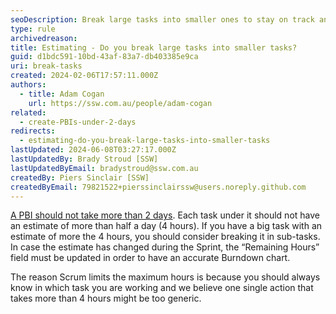 ```yaml
---
seoDescription: Break large tasks into smaller ones to stay on track and ensure accurate burndown charts.
type: rule
archivedreason:
title: Estimating - Do you break large tasks into smaller tasks?
guid: d1bdc591-10bd-43af-83a7-db403385e9ca
uri: break-tasks
created: 2024-02-06T17:57:11.000Z
authors:
  - title: Adam Cogan
    url: https://ssw.com.au/people/adam-cogan
related:
  - create-PBIs-under-2-days
redirects:
  - estimating-do-you-break-large-tasks-into-smaller-tasks
lastUpdated: 2024-06-08T03:27:17.000Z
lastUpdatedBy: Brady Stroud [SSW]
lastUpdatedByEmail: bradystroud@ssw.com.au
createdBy: Piers Sinclair [SSW]
createdByEmail: 79821522+pierssinclairssw@users.noreply.github.com
---
```


[A PBI should not take more than 2 days](/create-PBIs-under-2-days). Each task under it should not have an estimate of more than half a day (4 hours).
If you have a big task with an estimate of more the 4 hours, you should consider breaking it in sub-tasks. In case the estimate has changed during the Sprint, the “Remaining Hours” field must be updated in order to have an accurate Burndown chart.

The reason Scrum limits the maximum hours is because you should always know in which task you are working and we believe one single action that takes more than 4 hours might be too generic.
